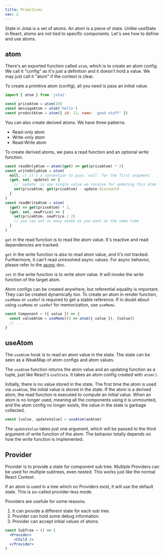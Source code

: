 ```yaml
---
title: Primitives
nav: 2
---
```


State in Jotai is a set of atoms.
An atom is a piece of state.
Unlike useState in React, atoms are not tied to specific components.
Let's see how to define and use atoms.

## atom

There's an exported function called `atom`, which is to create
an atom config. We call it "config" as it's just a definition
and it doesn't hold a value. We may just call it "atom" if the context is clear.

To create a primitive atom (config), all you need is pass an initial value.

```js
import { atom } from 'jotai'

const priceAtom = atom(10)
const messageAtom = atom('hello')
const productAtom = atom({ id: 12, name: 'good stuff' })
```

You can also create derived atoms. We have three patterns.

- Read-only atom
- Write-only atom
- Read-Write atom

To create derived atoms, we pass a read function and an optional write function.

```js
const readOnlyAtom = atom((get) => get(priceAtom) * 2)
const writeOnlyAtom = atom(
  null, // it's a convention to pass `null` for the first argument
  (get, set, update) => {
    // `update` is any single value we receive for updating this atom
    set(priceAtom, get(priceAtom) - update.discount)
  }
)
const readWriteAtom = atom(
  (get) => get(priceAtom) * 2,
  (get, set, newPrice) => {
    set(priceAtom, newPrice / 2)
    // you can set as many atoms as you want at the same time
  }
)
```

`get` in the read function is to read the atom value.
It's reactive and read dependencies are tracked.

`get` in the write function is also to read atom value, and it's not tracked.
Furthermore, it can't read unresolved async values.
For async behavior, please refer to the [async](/jotai/async) doc.

`set` in the write function is to write atom value.
It will invoke the write function of the target atom.

Atom configs can be created anywhere, but referential equality is important.
They can be created dynamically too.
To create an atom in render function, `useMemo` or `useRef` is required to get a stable reference. If in doubt about using `useMemo` or `useRef` for memorization, use `useMemo`.

```jsx
const Component = ({ value }) => {
  const valueAtom = useMemo(() => atom({ value }), [value])
  // ...
}
```

## useAtom

The `useAtom` hook is to read an atom value in the state.
The state can be seen as a WeakMap of atom configs and atom values.

The `useAtom` function returns the atom value and an updating function as a tuple,
just like React's `useState`.
It takes an atom config created with `atom()`.

Initially, there is no value stored in the state.
The first time the atom is used via `useAtom`,
the initial value is stored in the state.
If the atom is a derived atom, the read function is executed to compute an initial value.
When an atom is no longer used, meaning all the components using it is unmounted,
and the atom config no longer exists, the value in the state is garbage collected.

```js
const [value, updateValue] = useAtom(anAtom)
```

The `updateValue` takes just one argument, which will be passed
to the third argument of write function of the atom.
The behavior totally depends on how the write function is implemented.

## Provider

Provider is to provide a state for component sub tree.
Multiple Providers can be used for multiple subtrees, even nested.
This works just like the normal React Context.

If an atom is used in a tree which no Providers exist,
it will use the default state. This is so-called provider-less mode.

Providers are usefule for some reasons.

1. It can provide a different state for each sub tree.
2. Provider can hold some debug information.
3. Provider can accept initial values of atoms.

```jsx
const SubTree = () => (
  <Provider>
    <Child />
  </Provider>
)
```
